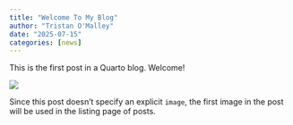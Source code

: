 ```yaml
---
title: "Welcome To My Blog"
author: "Tristan O'Malley"
date: "2025-07-15"
categories: [news]
---
```


This is the first post in a Quarto blog. Welcome!

![](thumbnail.jpg)

Since this post doesn't specify an explicit `image`, the first image in the post will be used in the listing page of posts.
